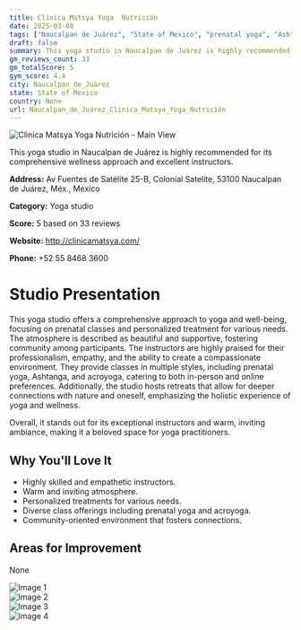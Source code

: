 ```yaml
---
title: Clinica Matsya Yoga  Nutrición
date: 2025-03-08
tags: ["Naucalpan de Juárez", "State of Mexico", "prenatal yoga", "Ashtanga", "acroyoga", "supportive", "community-oriented", "Naucalpan de Juárez"]  
draft: false
summary: This yoga studio in Naucalpan de Juárez is highly recommended for its comprehensive wellness approach and excellent instructors.
gm_reviews_count: 33
gm_totalScore: 5
gym_score: 4.4
city: Naucalpan_de_Juárez
state: State of Mexico
country: None
url: Naucalpan_de_Juárez_Clinica_Matsya_Yoga_Nutrición
---
```


<div className="aspect-[16/9] relative my-8">
  <img 
    src="https://lh5.googleusercontent.com/p/AF1QipNXI3Tl4miBA0wLr48GuHeh9Ka1v4DUm1BC_4Mh=w1920-h1080-k-no"
    alt="Clinica Matsya Yoga  Nutrición - Main View"
    className="object-cover absolute inset-0 w-full h-full rounded-lg"
  />
</div>

This yoga studio in Naucalpan de Juárez is highly recommended for its comprehensive wellness approach and excellent instructors.

**Address:** Av Fuentes de Satélite 25-B, Colonial Satelite, 53100 Naucalpan de Juárez, Méx., Mexico

**Category:** Yoga studio

**Score:** 5 based on 33 reviews

**Website:** http://clinicamatsya.com/

**Phone:** +52 55 8468 3600

# Studio Presentation

This yoga studio offers a comprehensive approach to yoga and well-being, focusing on prenatal classes and personalized treatment for various needs. The atmosphere is described as beautiful and supportive, fostering community among participants. The instructors are highly praised for their professionalism, empathy, and the ability to create a compassionate environment. They provide classes in multiple styles, including prenatal yoga, Ashtanga, and acroyoga, catering to both in-person and online preferences. Additionally, the studio hosts retreats that allow for deeper connections with nature and oneself, emphasizing the holistic experience of yoga and wellness.

Overall, it stands out for its exceptional instructors and warm, inviting ambiance, making it a beloved space for yoga practitioners.

## Why You'll Love It

- Highly skilled and empathetic instructors.
- Warm and inviting atmosphere.
- Personalized treatments for various needs.
- Diverse class offerings including prenatal yoga and acroyoga.
- Community-oriented environment that fosters connections.

## Areas for Improvement

None

<div className="grid grid-cols-1 xl:grid-cols-2 gap-4 my-8">
<div className="aspect-[4/3] relative"><img src="https://lh3.googleusercontent.com/p/AF1QipO1Y2oSxUAcLkglMKjtcxKJib4lIKIQ_xJGxbyT=w1920-h1080-k-no" alt="Image 1" className="object-cover absolute inset-0 w-full h-full rounded-lg" /></div>
<div className="aspect-[4/3] relative"><img src="https://lh5.googleusercontent.com/p/AF1QipNnkmyT_Ye4kd_CEAAC2r7B3jov4sIWSPK95SWF=w1920-h1080-k-no" alt="Image 2" className="object-cover absolute inset-0 w-full h-full rounded-lg" /></div>
<div className="aspect-[4/3] relative"><img src="https://lh5.googleusercontent.com/p/AF1QipOUF5oGfmiVGCTJ-FND_7GzX3BjaPI76UiBYHmX=w1920-h1080-k-no" alt="Image 3" className="object-cover absolute inset-0 w-full h-full rounded-lg" /></div>
<div className="aspect-[4/3] relative"><img src="https://lh5.googleusercontent.com/p/AF1QipNu8m87njGf4oiPKpg49YOkyvSkvD-I8yRxoso4=w1920-h1080-k-no" alt="Image 4" className="object-cover absolute inset-0 w-full h-full rounded-lg" /></div>
</div>
